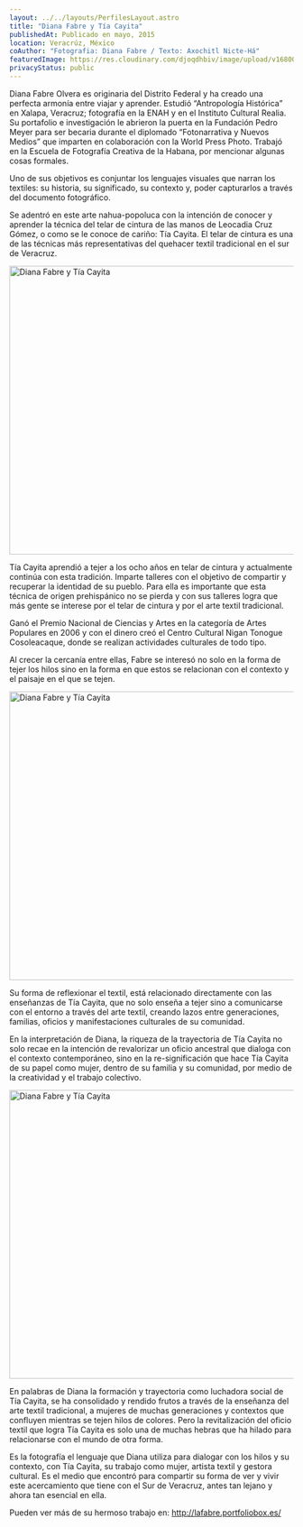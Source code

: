 ```yaml
---
layout: ../../layouts/PerfilesLayout.astro
title: "Diana Fabre y Tía Cayita"
publishedAt: Publicado en mayo, 2015
location: Veracrúz, México
coAuthor: "Fotografia: Diana Fabre / Texto: Axochitl Nicte-Há"
featuredImage: https://res.cloudinary.com/djoqdhbiv/image/upload/v1680047806/web/Perfiles/diana/diana-fabre_kajp7c.jpg
privacyStatus: public
---
```





Diana Fabre Olvera es originaria del Distrito Federal y ha creado una perfecta armonía entre viajar y aprender. Estudió “Antropología Histórica” en Xalapa, Veracruz; fotografía en la ENAH y en el Instituto Cultural Realia. Su portafolio e investigación le abrieron la puerta en la Fundación Pedro Meyer para ser becaria durante el diplomado “Fotonarrativa y Nuevos Medios” que imparten en colaboración con la World Press Photo. Trabajó en la Escuela de Fotografía Creativa de la Habana, por mencionar algunas cosas formales.

Uno de sus objetivos es conjuntar los lenguajes visuales que narran los textiles: su historia, su significado, su contexto y, poder capturarlos a través del documento fotográfico.

Se adentró en este arte nahua-popoluca con la intención de conocer y aprender la técnica del telar de cintura de las manos de Leocadia Cruz Gómez, o como se le conoce de cariño: Tía Cayita. El telar de cintura es una de las técnicas más representativas del quehacer textil tradicional en el sur de Veracruz.

<Image class="w-full max-w-2xl mx-auto glightbox" src="https://res.cloudinary.com/djoqdhbiv/image/upload/v1682172444/web/Perfiles/diana/Diana-2_m5ru0s.webp" alt="Diana Fabre y Tía Cayita" width="768" height="512" />

Tía Cayita aprendió a tejer a los ocho años en telar de cintura y actualmente continúa con esta tradición. Imparte talleres con el objetivo de compartir y recuperar la identidad de su pueblo. Para ella es importante que esta técnica de origen prehispánico no se pierda y con sus talleres logra que más gente se interese por el telar de cintura y por el arte textil tradicional.

Ganó el Premio Nacional de Ciencias y Artes en la categoría de Artes Populares en 2006 y con el dinero creó el Centro Cultural Nigan Tonogue Cosoleacaque, donde se realizan actividades culturales de todo tipo.

Al crecer la cercanía entre ellas, Fabre se interesó no solo en la forma de tejer los hilos sino en la forma en que estos se relacionan con el contexto y el paisaje en el que se tejen.

<Image class="w-full max-w-2xl mx-auto glightbox" src="https://res.cloudinary.com/djoqdhbiv/image/upload/v1682172454/web/Perfiles/diana/Diana-3_uaq6k2.webp" alt="Diana Fabre y Tía Cayita" width="768" height="512" />


Su forma de reflexionar el textil, está relacionado directamente con las enseñanzas de Tía Cayita, que no solo enseña a tejer sino a comunicarse con el entorno a través del arte textil, creando lazos entre generaciones, familias, oficios y manifestaciones culturales de su comunidad.

En la interpretación de Diana, la riqueza de la trayectoria de Tía Cayita no solo recae en la intención de revalorizar un oficio ancestral que dialoga con el contexto contemporáneo, sino en la re-significación que hace Tía Cayita de su papel como mujer, dentro de su familia y su comunidad, por medio de la creatividad y el trabajo colectivo.


<Image class="w-full max-w-2xl mx-auto glightbox" src="https://res.cloudinary.com/djoqdhbiv/image/upload/v1682172459/web/Perfiles/diana/Diana-4_o49zed.webp" alt="Diana Fabre y Tía Cayita" width="768" height="512" />


En palabras de Diana la formación y trayectoria como luchadora social de Tía Cayita, se ha consolidado y rendido frutos a través de la enseñanza del arte textil tradicional, a mujeres de muchas generaciones y contextos que confluyen mientras se tejen hilos de colores. Pero la revitalización del oficio textil que logra Tía Cayita es solo una de muchas hebras que ha hilado para relacionarse con el mundo de otra forma.

Es la fotografía el lenguaje que Diana utiliza para dialogar con los hilos y su contexto, con Tía Cayita, su trabajo como mujer, artista textil y gestora cultural. Es el medio que encontró para compartir su forma de ver y vivir este acercamiento que tiene con el Sur de Veracruz, antes tan lejano y ahora tan esencial en ella.

Pueden ver más de su hermoso trabajo en: http://lafabre.portfoliobox.es/
